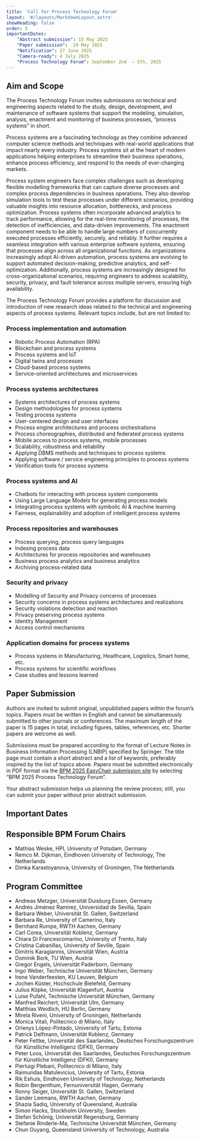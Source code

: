 ```yaml
---
title: 'Call for Process Technology Forum'
layout: '#/layouts/MarkdownLayout.astro'
showHeading: false
order: 5
importantDates:
    "Abstract submission": 15 May 2025
    "Paper submission":  29 May 2025
    "Notification": 27 June 2025
    "Camera-ready": 4 July 2025
    "Process Technology Forum": September 2nd  – 5th, 2025
---
```


## Aim and Scope

The Process Technology Forum invites submissions on technical and engineering aspects related to the study, design, development, and maintenance of software systems that support the modeling, simulation, analysis, enactment and monitoring of business processes, “process systems” in short. 

Process systems are a fascinating technology as they combine advanced computer science methods and techniques with real-world applications that impact nearly every industry.  Process systems sit at the heart of modern applications helping enterprises to streamline their business operations, enhance process efficiency, and respond to the needs of ever-changing markets.

Process system engineers face complex challenges such as developing flexible modelling frameworks that can capture diverse processes and complex process dependencies in business operations. They also develop simulation tools to test these processes under different scenarios, providing valuable insights into resource allocation, bottlenecks, and process optimization. Process systems often incorporate advanced analytics to track performance, allowing for the real-time monitoring of processes, the detection of inefficiencies, and data-driven improvements. The enactment component needs to be able to handle large numbers of concurrently executed processes efficiently, securely, and reliably. It further requires a seamless integration with various enterprise software systems, ensuring that processes align across all organizational functions. As organizations increasingly adopt AI-driven automation, process systems are evolving to support automated decision-making, predictive analytics, and self-optimization. Additionally, process systems are increasingly designed for cross-organizational scenarios, requiring engineers to address scalability, security, privacy, and fault tolerance across multiple servers, ensuring high availability.

The Process Technology Forum provides a platform for discussion and introduction of new research ideas related to the technical and engineering aspects of process systems. Relevant topics include, but are not limited to:

### Process implementation and automation

  * Robotic Process Automation (RPA)
  * Blockchain and process systems
  * Process systems and IoT
  * Digital twins and processes
  * Cloud-based process systems
  * Service-oriented architectures and microservices

### Process systems architectures
  * Systems architectures of process systems
  * Design methodologies for process systems
  * Testing process systems
  * User-centered design and user interfaces
  * Process engine architectures and process orchestrations
  * Process choreographies, distributed and federated process systems
  * Mobile access to process systems, mobile processes
  * Scalability, robustness and reliability
  * Applying DBMS methods and techniques to process systems
  * Applying software / service engineering principles to process systems
  * Verification tools for process systems

### Process systems and AI
  * Chatbots for interacting with process system components
  * Using Large Language Models for generating process models
  * Integrating process systems with symbolic AI & machine learning
  * Fairness, explainability and adoption of intelligent process systems

### Process repositories and warehouses
  *  Process querying, process query languages
  *  Indexing process data
  *  Architectures for process repositories and warehouses
  *  Business process analytics and business analytics
  *  Archiving process-related data

### Security and privacy
  * Modelling of Security and Privacy concerns of processes
  * Security concerns in process systems architectures and realizations
  * Security violations detection and reaction
  * Privacy preserving process systems
  * Identity Management
  * Access control mechanisms

### Application domains for process systems
  * Process systems in Manufacturing, Healthcare, Logistics, Smart home, etc.
  * Process systems for scientific workflows
  * Case studies and lessons learned

## Paper Submission

Authors are invited to submit original, unpublished papers within the forum’s topics. Papers must be written in English and cannot be simultaneously submitted to other journals or conferences. The maximum length of the paper is 15 pages in total, including figures, tables, references, etc. Shorter papers are welcome as well.

Submissions must be prepared according to the format of Lecture Notes in Business Information Processing (LNBIP) specified by Springer. The title page must contain a short abstract and a list of keywords, preferably inspired by the list of topics above. Papers must be submitted electronically in PDF format via the [BPM 2025 EasyChair submission site](https://easychair.org/conferences/?conf=bpm2025) by selecting “BPM 2025 Process Technology Forum”.

Your abstract submission helps us planning the review process; still, you can submit your paper without prior abstract submission.

## Important Dates

<ImportantDates importantDates={frontmatter.importantDates}/>

## Responsible BPM Forum Chairs

* Mathias Weske, HPI, University of Potsdam, Germany
* Remco M. Dijkman, Eindhoven University of Technology, The Netherlands
* Dimka Karastoyanova, University of Groningen, The Netherlands

## Program Committee

* Andreas Metzger, Universität Duisburg Essen, Germany
* Andrés Jiménez Ramírez, Universidad de Sevilla, Spain
* Barbara Weber, Universität St. Gallen, Switzerland
* Barbara Re, University of Camerino, Italy
* Bernhard Rumpe, RWTH Aachen, Germany
* Carl Corea, Universität Koblenz, Germany
* Chiara Di Francescomarino, University of Trento, Italy
* Cristina Cabanillas, University of Seville, Spain
* Dimitris Karagiannis, Universität Wien, Austria
* Dominik Bork, TU Wien, Austria
* Gregor Engels, Universität Paderborn, Germany
* Ingo Weber, Technische Universität München, Germany
* Irene Vanderfeesten, KU Leuven, Belgium
* Jochen Küster, Hochschule Bielefeld, Germany
* Julius Köpke, Universität Klagenfurt, Austria
* Luise Pufahl, Technische Universität München, Germany
* Manfred Reichert, Universität Ulm, Germany
* Matthias Weidlich, HU Berlin, Germany
* Mirela Riveni, University of Groningen, Netherlands
* Monica Vitali, Politecnico di Milano, Italy
* Orlenys López-Pintado, University of Tartu, Estonia
* Patrick Delfmann, Universität Koblenz, Germany
* Peter Fettke, Universität des Saarlandes, Deutsches Forschungszentrum für Künstliche Intelligenz (DFKI), Germany
* Peter Loos, Universität des Saarlandes, Deutsches Forschungszentrum für Künstliche Intelligenz (DFKI), Germany
* Pierluigi Plebani, Politecnico di Milano, Italy
* Raimundas Matulevicius, University of Tartu, Estonia
* Rik Eshuis, Eindhoven University of Technology, Netherlands
* Robin Bergenthum, Fernuniversität Hagen, Germany
* Ronny Seiger, Universität St. Gallen, Switzerland
* Sander Leemans, RWTH Aachen, Germany
* Shazia Sadiq, University of Queensland, Australia
* Simon Hacks, Stockholm University, Sweden
* Stefan Schönig, Universität Regensburg, Germany
* Stefanie Rinderle-Ma, Technische Universität München, Germany
* Chun Ouyang, Queensland University of Technology, Australia
